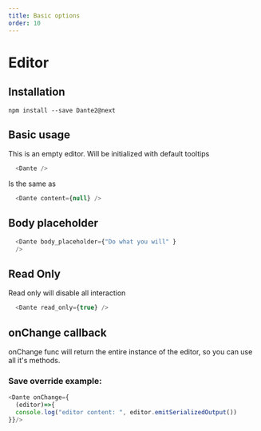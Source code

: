 ```yaml
---
title: Basic options
order: 10
---
```


# Editor

## Installation

`npm install --save Dante2@next`

## Basic usage

This is an empty editor. Will be initialized with default tooltips

```js live=true
  <Dante />
```


Is the same as

```js live=true
  <Dante content={null} />
```

## Body placeholder

```js live=true
  <Dante body_placeholder={"Do what you will" } 
  />
```


## Read Only

Read only will disable all interaction

```js live=true
  <Dante read_only={true} />
```


## onChange callback

onChange func will return the entire instance of the editor, so you can use all it's methods. 

### Save override example:

```js live=true
<Dante onChange={
  (editor)=>{
  console.log("editor content: ", editor.emitSerializedOutput()) 
}}/>
```

